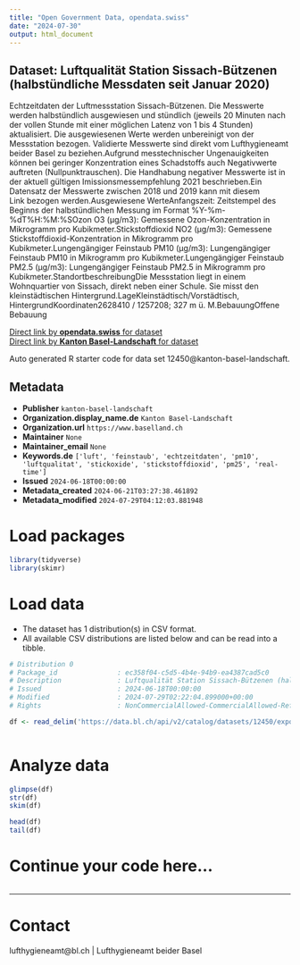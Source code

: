 ```yaml
---
title: "Open Government Data, opendata.swiss"
date: "2024-07-30"
output: html_document
---
```


## Dataset: Luftqualität Station Sissach-Bützenen (halbstündliche Messdaten seit Januar 2020)

Echtzeitdaten der Luftmessstation Sissach-Bützenen. Die Messwerte werden halbstündlich ausgewiesen und stündlich (jeweils 20 Minuten nach der vollen Stunde mit einer möglichen Latenz von 1 bis 4 Stunden) aktualisiert. Die ausgewiesenen Werte werden unbereinigt von der Messstation bezogen. Validierte Messwerte sind direkt vom Lufthygieneamt beider Basel zu beziehen.Aufgrund messtechnischer Ungenauigkeiten können bei geringer Konzentration eines Schadstoffs auch Negativwerte auftreten (Nullpunktrauschen). Die Handhabung negativer Messwerte ist in der aktuell gültigen Imissionsmessempfehlung 2021 beschrieben.Ein Datensatz der Messwerte zwischen 2018 und 2019 kann mit diesem Link bezogen werden.Ausgewiesene WerteAnfangszeit: Zeitstempel des Beginns der halbstündlichen Messung im Format %Y-%m-%dT%H:%M:%SOzon O3 (µg/m3): Gemessene Ozon-Konzentration in Mikrogramm pro Kubikmeter.Stickstoffdioxid NO2 (µg/m3): Gemessene Stickstoffdioxid-Konzentration in Mikrogramm pro Kubikmeter.Lungengängiger Feinstaub PM10 (µg/m3): Lungengängiger Feinstaub PM10 in Mikrogramm pro Kubikmeter.Lungengängiger Feinstaub PM2.5 (µg/m3): Lungengängiger Feinstaub PM2.5 in Mikrogramm pro Kubikmeter.StandortbeschreibungDie Messstation liegt in einem Wohnquartier von Sissach, direkt neben einer Schule. Sie misst den kleinstädtischen Hintergrund.LageKleinstädtisch/Vorstädtisch, HintergrundKoordinaten2628410 / 1257208; 327 m ü. M.BebauungOffene Bebauung

[Direct link by **opendata.swiss** for dataset](https://opendata.swiss/de/dataset/luftqualitat-station-sissach-butzenen-halbstundliche-messdaten-seit-november-2017)<br>
[Direct link by **Kanton Basel-Landschaft** for dataset](https://data.bl.ch/explore/dataset/12450/)

Auto generated R starter code for data set 12450@kanton-basel-landschaft.

## Metadata

- **Publisher** `kanton-basel-landschaft`
- **Organization.display_name.de** `Kanton Basel-Landschaft`
- **Organization.url** `https://www.baselland.ch`
- **Maintainer** `None`
- **Maintainer_email** `None`
- **Keywords.de** `['luft', 'feinstaub', 'echtzeitdaten', 'pm10', 'luftqualitat', 'stickoxide', 'stickstoffdioxid', 'pm25', 'real-time']`
- **Issued** `2024-06-18T00:00:00`
- **Metadata_created** `2024-06-21T03:27:38.461892`
- **Metadata_modified** `2024-07-29T04:12:03.881948`


# Load packages

```r

library(tidyverse)
library(skimr)

```

# Load data

-   The dataset has 1 distribution(s) in CSV format.
-   All available CSV distributions are listed below and can be read into a tibble.

```r

# Distribution 0
# Package_id               : ec358f04-c5d5-4b4e-94b9-ea4387cad5c0
# Description              : Luftqualität Station Sissach-Bützenen (halbstündliche Messdaten seit Januar 2020) (csv)
# Issued                   : 2024-06-18T00:00:00
# Modified                 : 2024-07-29T02:22:04.899000+00:00
# Rights                   : NonCommercialAllowed-CommercialAllowed-ReferenceRequired

df <- read_delim('https://data.bl.ch/api/v2/catalog/datasets/12450/exports/csv')



```

# Analyze data

```r

glimpse(df)
str(df)
skim(df)

head(df)
tail(df)

```

# Continue your code here...

```r

```

------------------------------------------------------------------------

# Contact

lufthygieneamt@bl.ch | Lufthygieneamt beider Basel
